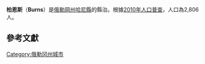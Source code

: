 {{Infobox settlement
|official_name            = 柏恩斯
|settlement_type          = 城市
|nickname                 = 
|motto                    = 
|postal_code_type         = ZIP代碼
|postal_code              = 97720
|image_skyline            = BroadwayBurnsOR.jpg
|imagesize                = 300px
|image_caption            = 北百老匯大道
|image_flag               = 
|image_seal               = 
|image_map = Harney County Oregon Incorporated and Unincorporated areas Burns Highlighted.svg
|mapsize                  = 250px
|map_caption              = 位置圖
|image_map1               = 
|mapsize1                 = 
|map_caption1             = 
|coordinates_region       = US-OR
|subdivision_type         = 國家
|subdivision_name         = 美國
|subdivision_type1        = 州
|subdivision_name1        = 俄勒岡州
|subdivision_type2        = 縣
|subdivision_name2        = [[哈尼縣|哈尼縣]]
|government_type          = 
|leader_title             = [[市長|市長]]
|leader_name              = 克雷格·拉福萊特<ref>{{cite news|last=Parks |first=Randy |title=Burns Appoints Craig LaFollette as Mayor, Fills Two Council Seats |date=April 20, 2011 |url=http://burnstimesherald.info/2011/04/20/burns-appoints-craig-lafollette-as-mayor-fills-two-council-seats/ |work=Burns Times-Herald |publisher=Survival Media |accessdate=April 5, 2013 |deadurl=yes |archiveurl=https://web.archive.org/web/20120320195350/http://burnstimesherald.info/2011/04/20/burns-appoints-craig-lafollette-as-mayor-fills-two-council-seats/ |archivedate=2012-03-20}}</ref>
|established_title        = 成立
|established_date         = 1889
|area_magnitude           = 
|area_total_sq_mi         = 3.55
|area_footnotes           = <ref name="Gazetteer files">{{cite web|title=U.S. Gazetteer Files 2010: Place List|url=http://www.census.gov/geo/maps-data/data/docs/gazetteer/2010_place_list_41.txt|publisher=U.S. Census Bureau|accessdate=April 9, 2013|archive-date=2014-06-30|archive-url=https://web.archive.org/web/20140630091150/http://www.census.gov/geo/maps-data/data/docs/gazetteer/2010_place_list_41.txt|dead-url=no}}</ref>
|area_total_km2           = 9.19
|area_land_sq_mi          = 3.55
|area_land_km2            = 9.19
|area_water_sq_mi         = 0
|area_water_km2           = 0
|area_urban_sq_mi         = 
|area_urban_km2           = 
|area_metro_sq_mi         = 
|area_metro_km2           = 
|population_footnotes     = <ref name="Fact Finder Burns">{{cite web|title=American Fact Finder: Burns City, Oregon |url=http://factfinder2.census.gov/faces/nav/jsf/pages/community_facts.xhtml |publisher=U.S. Census Bureau |accessdate=April 6, 2013 |deadurl=yes |archiveurl=https://web.archive.org/web/20141210041242/http://factfinder2.census.gov/faces/nav/jsf/pages/community_facts.xhtml |archivedate=2014-12-10}}</ref>
|population_as_of         = 2010
|population_est           = 2729<ref name="2012 Pop Estimate">{{cite web|title=Population Estimates|url=http://www.census.gov/popest/data/cities/totals/2012/SUB-EST2012.html|publisher=[[United_States_Census_Bureau|United States Census Bureau]]|accessdate=June 2, 2013|archive-url=https://www.webcitation.org/6HQu4Spqa?url=http://www.census.gov/popest/data/cities/totals/2012/SUB-EST2012.html|archive-date=2013-06-17|dead-url=yes}}</ref>
|pop_est_as_of            = 2012
|population_note          = 美國人口普查
|population_total         = 2806
|population_metro         = 
|population_urban         = 
|population_density_km2   = 305.2
|population_density_sq_mi = 790.4
|timezone                 = [[太平洋時區|太平洋時區]]
|utc_offset               = -8
|timezone_DST             = 太平洋時區
|utc_offset_DST           = -7
|area_code                = 541
|latd = 43 |latm = 35 |lats = 13 |latNS = N
|longd = 119 |longm = 3 |longs = 36 |longEW = W
|coordinates_type         = type:city(3064)_region:US-OR_source:gnis-1118337_scale:250000_elevation:1264
|coordinates_display      = inline,title
|elevation_m              = 1264
|elevation_ft             = 4147
|website                  = [http://www.ci.burns.or.us/ www.ci.burns.or.us]
|blank_name               = FIPS代碼
|blank_info               = 41-09800<ref>{{cite web|title=Geographic Identifiers: Burns City, Oregon|work=American FactFinder|publisher=U.S. Census Bureau|url=http://factfinder2.census.gov/faces/tableservices/jsf/pages/productview.xhtml?pid=ACS_11_5YR_G001&prodType=table|accessdate=April 8, 2013|archive-date=2014-08-02|archive-url=https://web.archive.org/web/20140802034702/http://factfinder2.census.gov/faces/tableservices/jsf/pages/productview.xhtml?pid=ACS_11_5YR_G001&prodType=table|dead-url=no}}</ref>
|blank1_name              = GNIS代碼
|blank1_info              = 1118337<ref name="gnis">{{cite web | work = Geographic Names Information System|  publisher = United States Geological Survey | date = November 28, 1980 | url ={{Gnis3|1118337}}| title = Burns | accessdate =April 8, 2013}}</ref>
|footnotes                = 
}}

'''柏恩斯'''（'''Burns'''）是[[俄勒岡州|俄勒岡州]][[哈尼縣|哈尼縣]]的縣治。根據[[美國2010年人口普查|2010年人口普查]]，人口為2,806人。{{GR|2}}

==參考文獻==
{{reflist|2}}

[[Category:俄勒冈州城市|Category:俄勒冈州城市]]